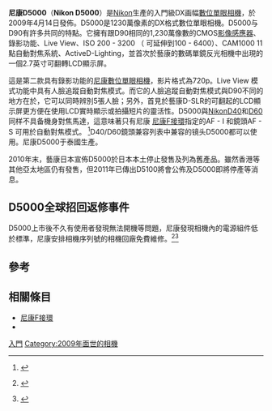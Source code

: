 {{noteTA
|T=zh-hans:尼康D5000;zh-hk:藝康D5000;zh-tw:尼康D5000;
|1=zh-hans:尼康;zh-hk:藝康;zh-tw:尼康;
|2=zh-hans:单镜反光相机; zh-hant:單眼相機;
|3=zh-hans:厘米;zh-hant:釐米;zh-tw:公分;zh-hk:厘米;zh-mo:厘米;
}}

{{Infobox Digicam
| model  = [[Nikon|Nikon]] D5000 <ref>{{cite web|url = http://imaging.nikon.com/products/imaging/lineup/digitalcamera/slr/d5000/index.htm|title = Nikon D5000|work = Digital SLR Cameras products line-up|publisher = Nikon Corporation|accessdate = 2009-05-23|archive-date = 2011-03-14|archive-url = https://web.archive.org/web/20110314151034/http://imaging.nikon.com/products/imaging/lineup/digitalcamera/slr/d5000/index.htm|dead-url = no}}</ref>
| image = [[File:Nikon_D5000.jpg|200px]]
| kind = [[自動對焦|自動對焦]][[數位單眼相機|數位單眼相機]]
| sensor = 23.6 x 15.8mm [[Nikon_DX_格式|Nikon DX 格式]][[CMOS|CMOS]]
| res = 4,288 像素 x 2,848 像素 (1230萬像素)
| lens = 可換式, [[尼康F接環|尼康F接環]]
| shutter = 電子控制縱走式[[焦平面快門|焦平面快門]]
| shutterRange =30 秒 - 1/4000 秒 可1/2秒或1/3秒微調，[[B快門|B快門]]，
| metering = [[鏡後測光|鏡後測光]] 3D 彩色矩陣測光 II 使用 420 像素 RGB 感測器測光
| mmode =  3D 矩陣測光 II, 中央重點測光 和 點測光
| farea = 11點 AF 系统, Multi-CAM 1000 自動對焦模組
| fmode = 單次伺服 (AF-S); 連續伺服 (AF-C); <br>自動 AF-S/AF-C 切換 (AF-A); 手動 (M)
|  fcbkt = -1—19EV 
| cont = 4 張/秒<br>最多可拍攝67張高品質高品質JPEG圖像或<br>11张RAW格式圖像
| viewfinder = 光學眼平五棱鏡型<br>放大率 0.78x及95%視野率
| speedRange =ISO 200 - 3200以1/3EV的微調<br>可延伸至6400-100  
|   flash         = i-TTL 閃光控制、[[X-同步閃光|X-同步閃光]]最高1/200秒
|   blflash     = 有<br>可作1/3, 1/2, 2/3, 1 or 2 EV調整
|   WB            = 自動，白熾燈，熒光燈，日光，閃光，陰天，陰影，開爾文溫度，預設
|   wbbkt         = 
|   rearLCD       = 2.7吋（23萬像素）可翻轉低溫多晶矽[[TFT|TFT]][[液晶顯示器|液晶顯示器]]
|   storage       = [[SDHC|SDHC]]或[[SD卡|SD]] 
|   battery       = Nikon EN-EL9a 鋰離子電池
|   obp       = 
|   weight        = 约560 克(不含電池)<br>及127 x 104 x 80毫米
|   ps       = 
}}

'''尼康D5000'''（'''Nikon D5000'''）是[[Nikon|Nikon]]生產的入門級DX画幅[[數位單眼相機|數位單眼相機]]，於2009年4月14日發佈。D5000是1230萬像素的DX格式數位單眼相機。D5000与D90有許多共同的特點。它擁有跟D90相同的1,230萬像數的CMOS[[影像感應器|影像感應器]]、錄影功能、Live View、ISO 200 - 3200 （ 可延伸到100 - 6400）、CAM1000 11點自動對焦系統、ActiveD-Lighting，並首次於藝康的數碼單鏡反光相機中出現的一個2.7英寸可翻轉LCD顯示屏。

這是第二款具有錄影功能的[[尼康|尼康]][[數位單眼相機|數位單眼相機]]，影片格式為720p。Live View 模式功能中具有人臉追蹤自動對焦模式。而它的人臉追蹤自動對焦模式與D90不同的地方在於，它可以同時辨別5張人臉；另外，首見於藝康D-SLR的可翻起的LCD顯示屏更方便在使用LCD實時顯示或拍攝短片的靈活性。D5000與[[Nikon|Nikon]][[D40|D40]]和[[尼康D60|D60]]同样不具备機身對焦馬達，這意味著只有尼康 [[尼康F接環|尼康F接環]]指定的AF - I 和鏡頭AF - S 可用於自動對焦模式。 <ref>{{Cite web |url=http://www.kenrockwell.com/nikon/compatibility-lens.htm |title=Kenrockwell.com: Nikon Lens Compatibility |accessdate=2009-05-23 |archive-date=2010-01-02 |archive-url=https://web.archive.org/web/20100102070701/http://kenrockwell.com/nikon/compatibility-lens.htm |dead-url=yes }}</ref>D40/D60鏡頭兼容列表中兼容的镜头D5000都可以使用。尼康D5000于泰國生產。

2010年末，藝康日本宣佈D5000於日本本土停止發售及列為舊產品。雖然香港等其他亞太地區仍有發售，但2011年已傳出D5100將會公佈及D5000即將停產等消息。


== D5000全球招回返修事件 ==

D5000上市後不久有使用者發現無法開機等問題，尼康發現相機內的電源組件低於標準，尼康安排相機序列號的相機回廠免費維修。<ref>{{source|url=http://www.coolpix.com.tw/news/news_detail.php?ID=59|title=Nikon D5000 單眼相機維修服務公告|author=國祥維修中心|pub=國祥貿易|date=2009年7月16日}} {{Wayback|url=http://www.coolpix.com.tw/news/news_detail.php?ID=59 |date=20100603044944 }}</ref><ref>{{source|url=http://www.nikon.com.hk/plugins/d5000_verification/index.php|title=D5000數碼單鏡反光相機用戶維修服務建議|author=藝康香港|pub=藝康香港|date=2009年8月12日}} {{Wayback|url=http://www.nikon.com.hk/plugins/d5000_verification/index.php |date=20190605210924 }}</ref>

== 參考 ==

<references />

== 相關條目 ==
{{Commonscat|Nikon D5000}}

* [[尼康F接環|尼康F接環]]
* {{le|List of Nikon compatible lenses with integrated autofocus-motor}}

{{Nikon Digital Camera List}}

{{DSLR cameras with movie mode}}

[[Category:尼康數位單眼相機|入門]]
[[Category:2009年面世的相機|Category:2009年面世的相機]]